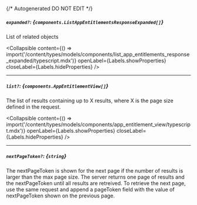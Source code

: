 {/* Autogenerated DO NOT EDIT  */}

##### `expanded?`: *{`components.ListAppEntitlementsResponseExpanded[]`}*
List of related objects

<Collapsible content={() => import('/content/types/models/components/list_app_entitlements_response_expanded/typescript.mdx')} openLabel={Labels.showProperties} closeLabel={Labels.hideProperties} />


---
##### `list?`: *{`components.AppEntitlementView[]`}*
The list of results containing up to X results, where X is the page size defined in the request.

<Collapsible content={() => import('/content/types/models/components/app_entitlement_view/typescript.mdx')} openLabel={Labels.showProperties} closeLabel={Labels.hideProperties} />


---
##### `nextPageToken?`: *{`string`}*
The nextPageToken is shown for the next page if the number of results is larger than the max page size. The server returns one page of results and the nextPageToken until all results are retreived. To retrieve the next page, use the same request and append a pageToken field with the value of nextPageToken shown on the previous page.


